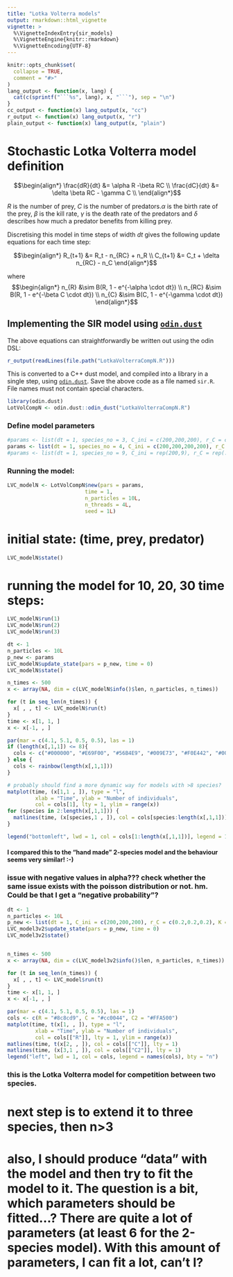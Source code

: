 ```yaml
---
title: "Lotka Volterra models"
output: rmarkdown::html_vignette
vignette: >
  %\VignetteIndexEntry{sir_models}
  %\VignetteEngine{knitr::rmarkdown}
  %\VignetteEncoding{UTF-8}
---
```


```r
knitr::opts_chunk$set(
  collapse = TRUE,
  comment = "#>"
)
lang_output <- function(x, lang) {
  cat(c(sprintf("```%s", lang), x, "```"), sep = "\n")
}
cc_output <- function(x) lang_output(x, "cc")
r_output <- function(x) lang_output(x, "r")
plain_output <- function(x) lang_output(x, "plain")
```

# Stochastic Lotka Volterra model definition


$$\begin{align*}
\frac{dR}{dt} &= \alpha R -\beta RC \\
\frac{dC}{dt} &= \delta \beta RC - \gamma C \\
\end{align*}$$

$R$ is the number of prey, $C$ is the number of predators.$\alpha$ is the birth rate of the prey, $\beta$ is the kill rate, $\gamma$ is the death rate of the predators and $\delta$ describes how much a predator benefits from killing prey.

Discretising this model in time steps of width $dt$ gives the following update equations for each time step:

$$\begin{align*}
R_{t+1} &= R_t - n_{RC} + n_R \\
C_{t+1} &= C_t + \delta n_{RC}  - n_C
\end{align*}$$

where
$$\begin{align*}
n_{R} &\sim B(R, 1 - e^{-\alpha \cdot dt}) \\
n_{RC} &\sim B(R, 1 - e^{-\beta C \cdot dt}) \\
n_{C} &\sim B(C, 1 - e^{-\gamma \cdot dt})
\end{align*}$$

## Implementing the SIR model using [`odin.dust`](https://mrc-ide.github.io/odin.dust/)

The above equations can straightforwardly be written out using the odin DSL:

```r
r_output(readLines(file.path("LotkaVolterraCompN.R")))
```

This is converted to a C++ dust model, and compiled into a library in a single step, using [`odin.dust`](https://mrc-ide.github.io/odin.dust/). Save the above code as a file named `sir.R`. File names must not contain special characters.

```r
library(odin.dust)
LotVolCompN <- odin.dust::odin_dust("LotkaVolterraCompN.R")
```
### Define model parameters
```r
#params <- list(dt = 1, species_no = 3, C_ini = c(200,200,200), r_C = c(0.2,0.2,0.1), K = c(200,200,200), alpha = matrix(data = c(1,0,.1,.5,1,-.2,.1,.4,1),nrow = 3, ncol = 3, byrow = TRUE))
params <- list(dt = 1, species_no = 4, C_ini = c(200,200,200,200), r_C = c(0.2,0.2,0.1,0.2), K = c(200,200,200,200), alpha = matrix(data = c(1,0,.1,.5,.2,1,.4,-.2,.1,.4,1,.3,.1,-.4,-.2,1),nrow = 4, ncol = 4, byrow = TRUE))
#params <- list(dt = 1, species_no = 9, C_ini = rep(200,9), r_C = rep(.2,9), K = rep(200,9), alpha = diag(9)) #test with nine compartments
```



### Running the model:

```r
LVC_modelN <- LotVolCompN$new(pars = params,
                         time = 1,
                         n_particles = 10L,
                         n_threads = 4L,
                         seed = 1L)
```

# initial state: (time, prey, predator)

```r
LVC_modelN$state()
```



# running the model for 10, 20, 30 time steps:

```r
LVC_modelN$run(1)
LVC_modelN$run(2)
LVC_modelN$run(3)
```

```r
dt <- 1
n_particles <- 10L
p_new <- params
LVC_modelN$update_state(pars = p_new, time = 0)
LVC_modelN$state()
```


```r
n_times <- 500
x <- array(NA, dim = c(LVC_modelN$info()$len, n_particles, n_times))

for (t in seq_len(n_times)) {
  x[ , , t] <- LVC_modelN$run(t)
}
time <- x[1, 1, ]
x <- x[-1, , ]

par(mar = c(4.1, 5.1, 0.5, 0.5), las = 1)
if (length(x[,1,1]) <= 8){
  cols <- c("#000000", "#E69F00", "#56B4E9", "#009E73", "#F0E442", "#0072B2", "#D55E00", "#CC79A7") #8 colorblind friendly colors
} else {
  cols <- rainbow(length(x[,1,1]))
}

# probably should find a more dynamic way for models with >8 species?
matplot(time, (x[1,1 , ]), type = "l",
         xlab = "Time", ylab = "Number of individuals",
         col = cols[1], lty = 1, ylim = range(x))
for (species in 2:length(x[,1,1])) {
  matlines(time, (x[species,1 , ]), col = cols[species:length(x[,1,1])], lty = 1)
}

legend("bottomleft", lwd = 1, col = cols[1:length(x[,1,1])], legend = 1:length(x[,1,1]), bty = "n")
```

#### I compared this to the "hand made" 2-species model and the behaviour seems very similar! :-)

### issue with negative values in alpha??? check whether the same issue exists with the poisson distribution or not. hm. Could be that I get a "negative probability"?


```r
dt <- 1
n_particles <- 10L
p_new <- list(dt = 1, C_ini = c(200,200,200), r_C = c(0.2,0.2,0.2), K = c(500,500,500), alpha = matrix(data = c(1,.15,.1,.1,1,.12,.1,.11,1),nrow = 3, ncol = 3, byrow = TRUE, dimnames = list(c("R","C","C2"),c("R","C","C2"))))
LVC_model3v2$update_state(pars = p_new, time = 0)
LVC_model3v2$state()


n_times <- 500
x <- array(NA, dim = c(LVC_model3v2$info()$len, n_particles, n_times))

for (t in seq_len(n_times)) {
  x[ , , t] <- LVC_model$run(t)
}
time <- x[1, 1, ]
x <- x[-1, , ]

par(mar = c(4.1, 5.1, 0.5, 0.5), las = 1)
cols <- c(R = "#8c8cd9", C = "#cc0044", C2 = "#FFA500")
matplot(time, t(x[1, , ]), type = "l",
         xlab = "Time", ylab = "Number of individuals",
         col = cols[["R"]], lty = 1, ylim = range(x))
matlines(time, t(x[2, , ]), col = cols[["C"]], lty = 1)
matlines(time, (x[3,1 , ]), col = cols[["C2"]], lty = 1)
legend("left", lwd = 1, col = cols, legend = names(cols), bty = "n")
```


### this is the Lotka Volterra model for competition between two species.
# next step is to extend it to three species, then n>3
# also, I should produce "data" with the model and then try to fit the model to it. The question is a bit, which parameters should be fitted...? There are quite a lot of parameters (at least 6 for the 2-species model). With this amount of parameters, I can fit a lot, can't I?



